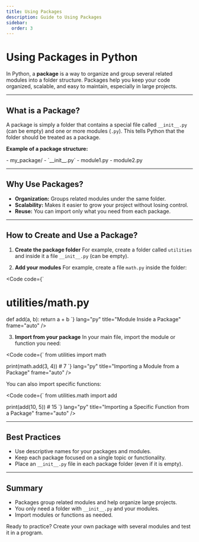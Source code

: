 ```yaml
---
title: Using Packages
description: Guide to Using Packages
sidebar:
  order: 3
---
```


# Using Packages in Python

In Python, a **package** is a way to organize and group several related modules into a folder structure. Packages help you keep your code organized, scalable, and easy to maintain, especially in large projects.

---

## What is a Package?

A package is simply a folder that contains a special file called `__init__.py` (can be empty) and one or more modules (`.py`).
This tells Python that the folder should be treated as a package.

**Example of a package structure:**

<FileTree>
- my_package/
  - `__init__.py`
  - module1.py
  - module2.py
</FileTree>

---

## Why Use Packages?

- **Organization:** Groups related modules under the same folder.
- **Scalability:** Makes it easier to grow your project without losing control.
- **Reuse:** You can import only what you need from each package.

---

## How to Create and Use a Package?

1. **Create the package folder**
   For example, create a folder called `utilities` and inside it a file `__init__.py` (can be empty).

2. **Add your modules**
   For example, create a file `math.py` inside the folder:

<Code
code={`
# utilities/math.py
def add(a, b):
    return a + b
`}
lang="py"
title="Module Inside a Package"
frame="auto"
/>

3. **Import from your package**
   In your main file, import the module or function you need:

<Code
code={`
from utilities import math

print(math.add(3, 4))  # 7
`}
lang="py"
title="Importing a Module from a Package"
frame="auto"
/>

You can also import specific functions:

<Code
code={`
from utilities.math import add

print(add(10, 5))  # 15
`}
lang="py"
title="Importing a Specific Function from a Package"
frame="auto"
/>

---

## Best Practices

- Use descriptive names for your packages and modules.
- Keep each package focused on a single topic or functionality.
- Place an `__init__.py` file in each package folder (even if it is empty).

---

## Summary

- Packages group related modules and help organize large projects.
- You only need a folder with `__init__.py` and your modules.
- Import modules or functions as needed.

Ready to practice? Create your own package with several modules and test it in a program.
